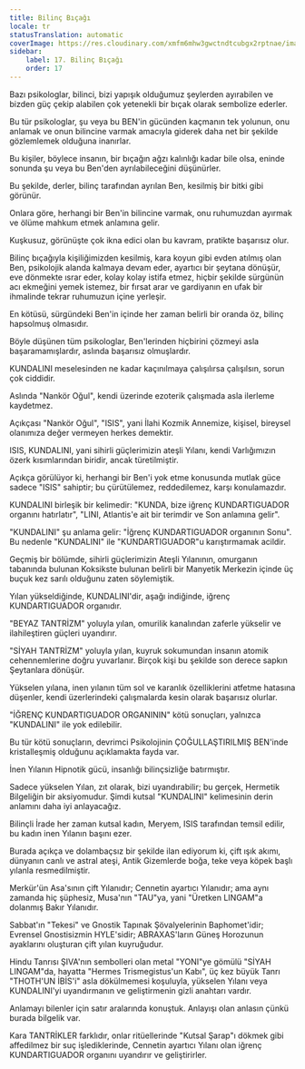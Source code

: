 ```yaml
---
title: Bilinç Bıçağı
locale: tr
statusTranslation: automatic
coverImage: https://res.cloudinary.com/xmfm6mhw3gwctndtcubgx2rptnae/image/upload/v1741354419/small_cover_la_gran_rebelion_28716e29d2.webp
sidebar:
    label: 17. Bilinç Bıçağı
    order: 17
---
```

Bazı psikologlar, bilinci, bizi yapışık olduğumuz şeylerden ayırabilen ve bizden güç çekip alabilen çok yetenekli bir bıçak olarak sembolize ederler.

Bu tür psikologlar, şu veya bu BEN'in gücünden kaçmanın tek yolunun, onu anlamak ve onun bilincine varmak amacıyla giderek daha net bir şekilde gözlemlemek olduğuna inanırlar.

Bu kişiler, böylece insanın, bir bıçağın ağzı kalınlığı kadar bile olsa, eninde sonunda şu veya bu Ben'den ayrılabileceğini düşünürler.

Bu şekilde, derler, bilinç tarafından ayrılan Ben, kesilmiş bir bitki gibi görünür.

Onlara göre, herhangi bir Ben'in bilincine varmak, onu ruhumuzdan ayırmak ve ölüme mahkum etmek anlamına gelir.

Kuşkusuz, görünüşte çok ikna edici olan bu kavram, pratikte başarısız olur.

Bilinç bıçağıyla kişiliğimizden kesilmiş, kara koyun gibi evden atılmış olan Ben, psikolojik alanda kalmaya devam eder, ayartıcı bir şeytana dönüşür, eve dönmekte ısrar eder, kolay kolay istifa etmez, hiçbir şekilde sürgünün acı ekmeğini yemek istemez, bir fırsat arar ve gardiyanın en ufak bir ihmalinde tekrar ruhumuzun içine yerleşir.

En kötüsü, sürgündeki Ben'in içinde her zaman belirli bir oranda öz, bilinç hapsolmuş olmasıdır.

Böyle düşünen tüm psikologlar, Ben'lerinden hiçbirini çözmeyi asla başaramamışlardır, aslında başarısız olmuşlardır.

KUNDALINI meselesinden ne kadar kaçınılmaya çalışılırsa çalışılsın, sorun çok ciddidir.

Aslında "Nankör Oğul", kendi üzerinde ezoterik çalışmada asla ilerleme kaydetmez.

Açıkçası "Nankör Oğul", "ISIS", yani İlahi Kozmik Annemize, kişisel, bireysel olanımıza değer vermeyen herkes demektir.

ISIS, KUNDALINI, yani sihirli güçlerimizin ateşli Yılanı, kendi Varlığımızın özerk kısımlarından biridir, ancak türetilmiştir.

Açıkça görülüyor ki, herhangi bir Ben'i yok etme konusunda mutlak güce sadece "ISIS" sahiptir; bu çürütülemez, reddedilemez, karşı konulamazdır.

KUNDALINI birleşik bir kelimedir: "KUNDA, bize iğrenç KUNDARTIGUADOR organını hatırlatır", "LINI, Atlantis'e ait bir terimdir ve Son anlamına gelir".

"KUNDALINI" şu anlama gelir: "İğrenç KUNDARTIGUADOR organının Sonu". Bu nedenle "KUNDALINI" ile "KUNDARTIGUADOR"u karıştırmamak acildir.

Geçmiş bir bölümde, sihirli güçlerimizin Ateşli Yılanının, omurganın tabanında bulunan Koksikste bulunan belirli bir Manyetik Merkezin içinde üç buçuk kez sarılı olduğunu zaten söylemiştik.

Yılan yükseldiğinde, KUNDALINI'dir, aşağı indiğinde, iğrenç KUNDARTIGUADOR organıdır.

"BEYAZ TANTRİZM" yoluyla yılan, omurilik kanalından zaferle yükselir ve ilahileştiren güçleri uyandırır.

"SİYAH TANTRİZM" yoluyla yılan, kuyruk sokumundan insanın atomik cehennemlerine doğru yuvarlanır. Birçok kişi bu şekilde son derece sapkın Şeytanlara dönüşür.

Yükselen yılana, inen yılanın tüm sol ve karanlık özelliklerini atfetme hatasına düşenler, kendi üzerlerindeki çalışmalarda kesin olarak başarısız olurlar.

"İĞRENÇ KUNDARTIGUADOR ORGANININ" kötü sonuçları, yalnızca "KUNDALINI" ile yok edilebilir.

Bu tür kötü sonuçların, devrimci Psikolojinin ÇOĞULLAŞTIRILMIŞ BEN'inde kristalleşmiş olduğunu açıklamakta fayda var.

İnen Yılanın Hipnotik gücü, insanlığı bilinçsizliğe batırmıştır.

Sadece yükselen Yılan, zıt olarak, bizi uyandırabilir; bu gerçek, Hermetik Bilgeliğin bir aksiyomudur. Şimdi kutsal "KUNDALINI" kelimesinin derin anlamını daha iyi anlayacağız.

Bilinçli İrade her zaman kutsal kadın, Meryem, ISIS tarafından temsil edilir, bu kadın inen Yılanın başını ezer.

Burada açıkça ve dolambaçsız bir şekilde ilan ediyorum ki, çift ışık akımı, dünyanın canlı ve astral ateşi, Antik Gizemlerde boğa, teke veya köpek başlı yılanla resmedilmiştir.

Merkür'ün Asa'sının çift Yılanıdır; Cennetin ayartıcı Yılanıdır; ama aynı zamanda hiç şüphesiz, Musa'nın "TAU"ya, yani "Üretken LINGAM"a dolanmış Bakır Yılanıdır.

Sabbat'ın "Tekesi" ve Gnostik Tapınak Şövalyelerinin Baphomet'idir; Evrensel Gnostisizmin HYLE'sidir; ABRAXAS'ların Güneş Horozunun ayaklarını oluşturan çift yılan kuyruğudur.

Hindu Tanrısı ŞIVA'nın sembolleri olan metal "YONI"ye gömülü "SİYAH LINGAM"da, hayatta "Hermes Trismegistus'un Kabı", üç kez büyük Tanrı "THOTH'UN İBİS'i" asla dökülmemesi koşuluyla, yükselen Yılanı veya KUNDALINI'yi uyandırmanın ve geliştirmenin gizli anahtarı vardır.

Anlamayı bilenler için satır aralarında konuştuk. Anlayışı olan anlasın çünkü burada bilgelik var.

Kara TANTRİKLER farklıdır, onlar ritüellerinde "Kutsal Şarap"ı dökmek gibi affedilmez bir suç işlediklerinde, Cennetin ayartıcı Yılanı olan iğrenç KUNDARTIGUADOR organını uyandırır ve geliştirirler.

